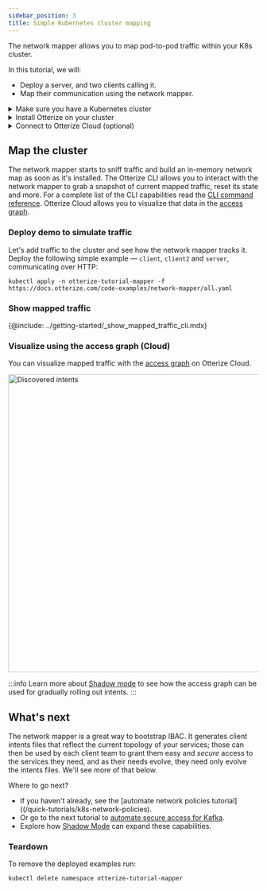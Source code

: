 ```yaml
---
sidebar_position: 3
title: Simple Kubernetes cluster mapping
---
```


The network mapper allows you to map pod-to-pod traffic within your K8s cluster.

In this tutorial, we will:

- Deploy a server, and two clients calling it.
- Map their communication using the network mapper.

<details>
<summary>Make sure you have a Kubernetes cluster</summary>

Before you start, you need to have a Kubernetes cluster. Having a cluster with a [CNI](https://kubernetes.io/docs/concepts/extend-kubernetes/compute-storage-net/network-plugins/) that supports [NetworkPolicies](https://kubernetes.io/docs/concepts/services-networking/network-policies/) isn't required for this tutorial, but is recommended so that your cluster works with other tutorials.

{@include: ../_common/cluster-setup.md}
</details>

<details>
<summary>Install Otterize on your cluster</summary>

:::note
You can skip this section if Otterize is already installed in your cluster.
:::

{@include: ../_common/install-otterize.md}

</details>

<details>
<summary>Connect to Otterize Cloud (optional)</summary>
Upgrade/install your Otterize OSS deployment using the *client id* and *client secret* generated for your integration.

{@include: ../_common/install-otterize-cloud.md}

For detailed instructions follow this [guide](/installation#connect-otterize-oss-to-otterize-cloud)
</details>

## Map the cluster

The network mapper starts to sniff traffic and build an in-memory network map as soon as it's installed.
The Otterize CLI allows you to interact with the network mapper to grab a snapshot of current mapped traffic,
reset its state and more. For a complete list of the CLI capabilities read the [CLI command reference](/reference/cli/#network-mapper).
Otterize Cloud allows you to visualize that data in the [access graph](https://app.otterize.com).

### Deploy demo to simulate traffic

Let's add traffic to the cluster and see how the network mapper tracks it.
Deploy the following simple example &mdash; `client`, `client2` and `server`, communicating over HTTP:
```shell
kubectl apply -n otterize-tutorial-mapper -f https://docs.otterize.com/code-examples/network-mapper/all.yaml
```

### Show mapped traffic

{@include: ../getting-started/_show_mapped_traffic_cli.mdx}

### Visualize using the access graph (Cloud)

You can visualize mapped traffic with the [access graph](https://app.otterize.com/access-graph) on Otterize Cloud.

<img src="/img/quick-tutorials/network-mapper/map.png" alt="Discovered intents" width="600"/>

:::info
Learn more about [Shadow mode](/realistic-example/shadow-mode-network-policies) to see how the access graph can be used for gradually rolling out intents.
:::



## What's next

The network mapper is a great way to bootstrap IBAC. It generates client intents files that reflect
the current topology of your services; those can then be used by each client team to grant them easy
and *secure* access to the services they need, and as their needs evolve, they need only evolve
the intents files. We'll see more of that below.

Where to go next?

- If you haven't already, see the [automate network policies tutorial]((/quick-tutorials/k8s-network-policies).
- Or go to the next tutorial to [automate secure access for Kafka](/quick-tutorials/k8s-kafka-mtls).
- Explore how [Shadow Mode](/realistic-example/shadow-mode-network-policies) can expand these capabilities.

### Teardown

To remove the deployed examples run:

```bash
kubectl delete namespace otterize-tutorial-mapper
```
